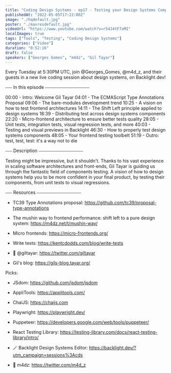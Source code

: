 ```yaml
---
title: "Coding Design Systems - ep17 - Testing your Design Systems Components, with Gil Tayar"
publishedAt: "2022-05-05T17:22:00Z"
image: "./hqdefault.jpg"
poster: "./maxresdefault.jpg"
videoUrl: "https://www.youtube.com/watch?v=r54J4tF7xMI"
localImages: true
tags: ["Tools", "Testing", "Coding Design Systems"]
categories: ["Video"]
duration: "0:52:16"
draft: false
speakers: ["Georges Gomes", "m4dz", "Gil Tayar"]
---
```


Every Tuesday at 5:30PM UTC, join @Georges_Gomes, @m4d_z, and their guests in a new live coding session about design systems, on Backlight.dev!

⎯⎯⎯ In this episode ⎯⎯⎯⎯⎯⎯⎯⎯⎯⎯⎯⎯⎯⎯⎯⎯⎯⎯⎯⎯

00:00 - Intro: Welcome Gil Tayar
04:01 - The ECMAScript Type Annotations Proposal
09:06 - The bare-modules development trend
10:25 - A vision on how to test frontend architectures
14:11 - The Shift Left principle applied to design systems
18:39 - Distributing test across design systems components
22:20 - Micro-frontend architecture to ensure better tests quality
28:05 - Unit tests, integration tests, visual regression tests, and more
40:03 - Testing and visual previews in Backlight
46:30 - How to properly test design systems components
48:05 - Your frontend testing toolbelt
51:19 - Outro: test, test, test: it's a way not to die

⎯⎯⎯ Description ⎯⎯⎯⎯⎯⎯⎯⎯⎯⎯⎯⎯⎯⎯⎯⎯⎯⎯⎯⎯

Testing might be impressive, but it shouldn't. Thanks to his vast experience in scaling software architectures and front-ends, Gil Tayar is guiding us through the fantastic field of components testing. A vision of how to design systems help you to be more confident in your final product, by testing their components, from unit tests to visual regressions.

⎯⎯⎯ Resources ⎯⎯⎯⎯⎯⎯⎯⎯⎯⎯⎯⎯⎯⎯⎯⎯⎯⎯⎯⎯

- TC39 Type Annotations proposal: https://github.com/tc39/proposal-type-annotations
- The mushin way to frontend performance: shift left to a pure design system: https://m4dz.net/t/mushin-way/
- Micro frontends: https://micro-frontends.org/
- Write tests: https://kentcdodds.com/blog/write-tests

- 🐥 @giltayar: https://twitter.com/giltayar
- Gil's blog: https://gils-blog.tayar.org/

Picks:

- JSdom: https://github.com/jsdom/jsdom
- AppliTools: https://applitools.com/
- ChaiJS: https://chaijs.com
- Playwright: https://playwright.dev/
- Puppeteer: https://developers.google.com/web/tools/puppeteer/
- React Testing Library: https://testing-library.com/docs/react-testing-library/intro/

- 🪄 Backlight Design Systems Editor: https://backlight.dev/?utm_campaign=sessions%3Acds
- 🐥 m4dz: https://twitter.com/m4d_z
